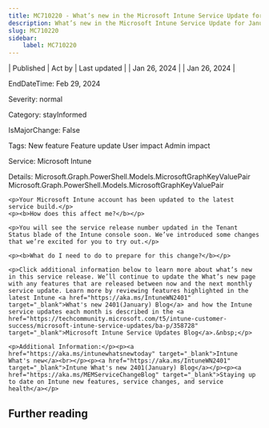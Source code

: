 ```yaml
---
title: MC710220 - What’s new in the Microsoft Intune Service Update for January 2024
description: What’s new in the Microsoft Intune Service Update for January 2024
slug: MC710220
sidebar:
    label: MC710220
---
```



| Published | Act by | Last updated |
| Jan 26, 2024 |  | Jan 26, 2024 |

EndDateTime: Feb 29, 2024

Severity: normal

Category: stayInformed

IsMajorChange: False

Tags: New feature Feature update User impact Admin impact

Service: Microsoft Intune

Details: Microsoft.Graph.PowerShell.Models.MicrosoftGraphKeyValuePair Microsoft.Graph.PowerShell.Models.MicrosoftGraphKeyValuePair

```
<p>Your Microsoft Intune account has been updated to the latest service build.</p>
<p><b>How does this affect me?</b></p>

<p>You will see the service release number updated in the Tenant Status blade of the Intune console soon. We’ve introduced some changes that we’re excited for you to try out.</p>

<p><b>What do I need to do to prepare for this change?</b></p>

<p>Click additional information below to learn more about what’s new in this service release. We’ll continue to update the What’s new page with any features that are released between now and the next monthly service update. Learn more by reviewing features highlighted in the latest Intune <a href="https://aka.ms/IntuneWN2401" target="_blank">What's new 2401(January) Blog</a> and how the Intune service updates each month is described in the <a href="https://techcommunity.microsoft.com/t5/intune-customer-success/microsoft-intune-service-updates/ba-p/358728" target="_blank">Microsoft Intune Service Updates Blog</a>.&nbsp;</p>

<p>Additional Information:</p><p><a href="https://aka.ms/intunewhatsnewtoday" target="_blank">Intune What's new</a><br></p><p><a href="https://aka.ms/IntuneWN2401" target="_blank">Intune What's new 2401(January) Blog</a></p><p><a href="https://aka.ms/MEMServiceChangeBlog" target="_blank">Staying up to date on Intune new features, service changes, and service health</a></p>
```

## Further reading
